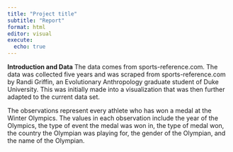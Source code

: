 ```yaml
---
title: "Project title"
subtitle: "Report"
format: html
editor: visual
execute:
  echo: true
---
```


**Introduction and Data**
The data comes from sports-reference.com. The data was collected five years and was scraped from sports-reference.com by Randi Griffin, an Evolutionary Anthropology graduate student of Duke University. This was initially made into a visualization that was then further adapted to the current data set. 

The observations represent every athlete who has won a medal at the Winter Olympics. The values in each observation include the year of the Olympics, the type of event the medal was won in, the type of medal won, the country the Olympian was playing for, the gender of the Olympian, and the name of the Olympian. 
